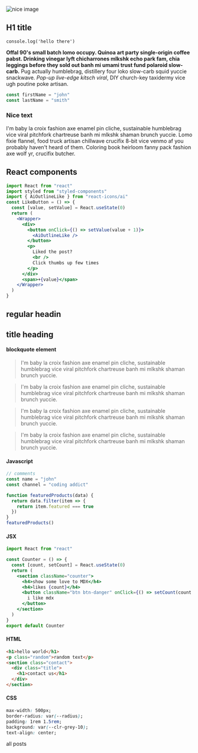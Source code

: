 
<section className="mdx-page">


![nice image](../assets/consolechat.png)

<h1>H1 title</h1>

`console.log('hello there')`

**Offal 90's small batch lomo occupy. Quinoa art party single-origin coffee pabst. Drinking vinegar lyft chicharrones mlkshk echo park fam, chia leggings before they sold out banh mi umami trust fund polaroid slow-carb.** Pug actually humblebrag, distillery four loko slow-carb squid yuccie snackwave. _Pop-up live-edge kitsch viral_, DIY church-key taxidermy vice ugh poutine poke artisan.

<div className="code">


```js
const firstName = "john"
const lastName = "smith"
```

</div>


<div className="nice-text">
  <h3>Nice text</h3>
  <FiInfo className="nice-text-icon"></FiInfo>
  I'm baby la croix fashion axe enamel pin cliche, sustainable humblebrag vice viral
  pitchfork chartreuse banh mi mlkshk shaman brunch yuccie. Lomo fixie flannel, food
  truck artisan chillwave crucifix 8-bit vice venmo af you probably haven't heard
  of them. Coloring book heirloom fanny pack fashion axe wolf yr, crucifix butcher.
</div>

<h2>React components</h2>

```jsx
import React from "react"
import styled from "styled-components"
import { AiOutlineLike } from "react-icons/ai"
const LikeButton = () => {
  const [value, setValue] = React.useState(0)
  return (
    <Wrapper>
      <div>
        <button onClick={() => setValue(value + 1)}>
          <AiOutlineLike />
        </button>
        <p>
          Liked the post?
          <br />
          Click thumbs up few times
        </p>
      </div>
      <span>+{value}</span>
    </Wrapper>
  )
}
```

<h2>regular headin</h2>

<h2 title="true">title heading</h2>

<h4>blockquote element</h4>

<blockquote display="default">
  I'm baby la croix fashion axe enamel pin cliche, sustainable humblebrag vice
  viral pitchfork chartreuse banh mi mlkshk shaman brunch yuccie.
</blockquote>

<blockquote display="info">
  I'm baby la croix fashion axe enamel pin cliche, sustainable humblebrag vice
  viral pitchfork chartreuse banh mi mlkshk shaman brunch yuccie.
</blockquote>

<blockquote display="warning">
  I'm baby la croix fashion axe enamel pin cliche, sustainable humblebrag vice
  viral pitchfork chartreuse banh mi mlkshk shaman brunch yuccie.
</blockquote>

<blockquote>
  I'm baby la croix fashion axe enamel pin cliche, sustainable humblebrag vice
  viral pitchfork chartreuse banh mi mlkshk shaman brunch yuccie.
</blockquote>

#### Javascript

```js
// comments
const name = "john"
const channel = "coding addict"

function featuredProducts(data) {
  return data.filter(item => {
    return item.featured === true
  })
}
featuredProducts()
```

#### JSX

```jsx
import React from "react"

const Counter = () => {
  const [count, setCount] = React.useState(0)
  return (
    <section className="counter">
      <h4>show some love to MDX</h4>
      <h4>likes {count}</h4>
      <button className="btn btn-danger" onClick={() => setCount(count + 1)}>
        i like mdx
      </button>
    </section>
  )
}
export default Counter
```

#### HTML

```html
<h1>hello world</h1>
<p class="random">random text</p>
<section class="contact">
  <div class="title">
    <h1>contact us</h1>
  </div>
</section>
```

#### CSS

```css
max-width: 500px;
border-radius: var(--radius);
padding: 1rem 1.5rem;
background: var(--clr-grey-10);
text-align: center;
```

<Link to="/posts" className="btn center-btn">
  all posts
</Link>

</section>

